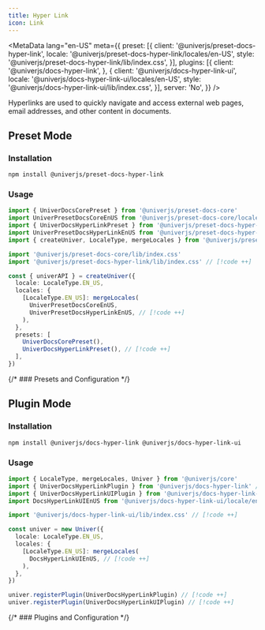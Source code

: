 ```yaml
---
title: Hyper Link
icon: Link
---
```


<MetaData
  lang="en-US"
  meta={{
    preset: [{
      client: '@univerjs/preset-docs-hyper-link',
      locale: '@univerjs/preset-docs-hyper-link/locales/en-US',
      style: '@univerjs/preset-docs-hyper-link/lib/index.css',
    }],
    plugins: [{
      client: '@univerjs/docs-hyper-link',
    }, {
      client: '@univerjs/docs-hyper-link-ui',
      locale: '@univerjs/docs-hyper-link-ui/locales/en-US',
      style: '@univerjs/docs-hyper-link-ui/lib/index.css',
    }],
    server: 'No',
  }}
/>

Hyperlinks are used to quickly navigate and access external web pages, email addresses, and other content in documents.

## Preset Mode

### Installation

```package-install
npm install @univerjs/preset-docs-hyper-link
```

### Usage

```typescript
import { UniverDocsCorePreset } from '@univerjs/preset-docs-core'
import UniverPresetDocsCoreEnUS from '@univerjs/preset-docs-core/locales/en-US'
import { UniverDocsHyperLinkPreset } from '@univerjs/preset-docs-hyper-link' // [!code ++]
import UniverPresetDocsHyperLinkEnUS from '@univerjs/preset-docs-hyper-link/locales/en-US' // [!code ++]
import { createUniver, LocaleType, mergeLocales } from '@univerjs/presets'

import '@univerjs/preset-docs-core/lib/index.css'
import '@univerjs/preset-docs-hyper-link/lib/index.css' // [!code ++]

const { univerAPI } = createUniver({
  locale: LocaleType.EN_US,
  locales: {
    [LocaleType.EN_US]: mergeLocales(
      UniverPresetDocsCoreEnUS,
      UniverPresetDocsHyperLinkEnUS, // [!code ++]
    ),
  },
  presets: [
    UniverDocsCorePreset(),
    UniverDocsHyperLinkPreset(), // [!code ++]
  ],
})
```

{/* ### Presets and Configuration */}

## Plugin Mode

### Installation

```package-install
npm install @univerjs/docs-hyper-link @univerjs/docs-hyper-link-ui
```

### Usage

```typescript
import { LocaleType, mergeLocales, Univer } from '@univerjs/core'
import { UniverDocsHyperLinkPlugin } from '@univerjs/docs-hyper-link' // [!code ++]
import { UniverDocsHyperLinkUIPlugin } from '@univerjs/docs-hyper-link-ui' // [!code ++]
import DocsHyperLinkUIEnUS from '@univerjs/docs-hyper-link-ui/locale/en-US' // [!code ++]

import '@univerjs/docs-hyper-link-ui/lib/index.css' // [!code ++]

const univer = new Univer({
  locale: LocaleType.EN_US,
  locales: {
    [LocaleType.EN_US]: mergeLocales(
      DocsHyperLinkUIEnUS, // [!code ++]
    ),
  },
})

univer.registerPlugin(UniverDocsHyperLinkPlugin) // [!code ++]
univer.registerPlugin(UniverDocsHyperLinkUIPlugin) // [!code ++]
```

{/* ### Plugins and Configuration */}

